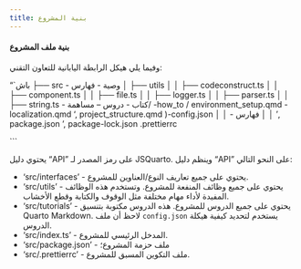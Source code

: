 ```yaml
---
title: بنية المشروع
---
```



#### بنية ملف المشروع
وفيما يلي هيكل الرابطة اليابانية للتعاون التقني:

“`باش
├── src
<unk> <unk> - وصية
<unk> <unk> <unk> <unk> <unk> <unk> <unk> <unk> <unk> - فهارس
│   ├── utils
│   │   ├── codeconstruct.ts
│   │   ├── component.ts
│   │   ├── file.ts
│   │   ├── logger.ts
│   │   ├── parser.ts
│   │   ├── string.ts
<unk> <unk> <unk> <unk> <unk> <unk> <unk> - كتاب
<unk> <unk> - دروس
<unk> <unk> <unk> <unk> <unk> <unk> <unk> <unk> -- مساهمة/
<unk> <unk> <unk> <unk> <unk> <unk> <unk> -how_to /
<unk> <unk> <unk> <unk> <unk> <unk> <unk> environment_setup.qmd
<unk> <unk> <unk> <unk> <unk> <unk> <unk> -localization.qmd
<unk> <unk> <unk> <unk> <unk> ', project_structure.qmd
<unk> <unk> <unk> <unk> <unk> )-config.json
│   │
<unk> <unk> <unk> <unk> <unk> <unk> - فهارس
│   │
<unk> <unk> <unk> ', package.json
<unk> <unk> <unk> ', package-lock.json
<unk> <unk> <unk> <unk> <unk> <unk> .prettierrc

``` 


يحتوي دليل "API" على رمز المصدر لـ JSQuarto. وينظم دليل "API" على النحو التالي:

- 'src/interfaces' - يحتوي على جميع تعاريف النوع/العناوين للمشروع.
- 'src/utils' - يحتوي على جميع وظائف المنفعة للمشروع. وتستخدم هذه الوظائف المفيدة لأداء مهام مختلفة مثل الوقوف والكتابة وقطع الأخشاب.
- 'src/tutorials' - يحتوي على جميع الدروس للمشروع. هذه الدروس مكتوبة بتنسيق Quarto Markdown. لاحظ أن ملف `config.json` يستخدم لتحديد كيفية هيكلة الدروس.
- 'src/index.ts' - المدخل الرئيسي للمشروع.
- 'src/package.json' - ملف حزمة المشروع؛
- 'src/.prettierrc' - ملف التكوين المسبق للمشروع.
